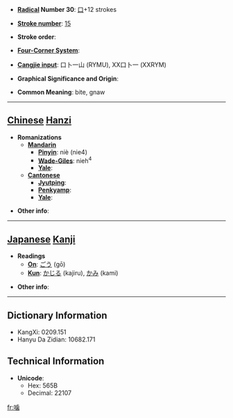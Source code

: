 * '''[[Wiktionary:Chinese radical index| Radical]] Number 30''': [[Wiktionary:Chinese radical index 口|口]]+12 strokes

* '''[[Wiktionary:Chinese total strokes index|Stroke number]]''': [[Wiktionary:Chinese total strokes index 15|15]]

* '''Stroke order''': 

* '''[[Wiktionary:Chinese four corner index|Four-Corner System]]''': 

* '''[[Wiktionary:Chinese Cangjie index|Cangjie input]]''': 口卜一山 (RYMU), XX口卜一 (XXRYM)

* '''Graphical Significance and Origin''': 

* '''Common Meaning''': bite, gnaw

----

== [[Chinese]] [[Hanzi]] ==

* '''Romanizations'''
** '''[[Mandarin]]'''
*** '''[[Pinyin]]''': niè (nie4)
*** '''[[Wade-Giles]]''': nieh<sup>4</sup>
*** '''[[Yale]]''': 
** '''[[Cantonese]]'''
*** '''[[Jyutping]]''':
*** '''[[Penkyamp]]''': 
*** '''[[Yale]]''': 

* '''Other info''': 

----

== [[Japanese]] [[Kanji]] ==

* '''Readings'''
** '''[[On]]''': [[ごう]] (gō)
** '''[[Kun]]''': [[かじる]] (kajiru), [[かみ]] (kami)

* '''Other info''':  

----

== Dictionary Information ==

* KangXi: 0209.151
* Hanyu Da Zidian: 10682.171

== Technical Information ==

* '''Unicode''':
** Hex: 565B
** Decimal: 22107

[[fr:噛]]